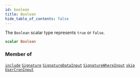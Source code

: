 ```yaml
---
id: boolean
title: Boolean
hide_table_of_contents: false
---
```








The `Boolean` scalar type represents `true` or `false`.

```graphql
scalar Boolean
```




### Member of

[`include`](/docs/api/directives/include)  <Badge class="secondary" text="directive"/><Bullet />[`Signature`](/docs/api/objects/signature)  <Badge class="secondary" text="object"/><Bullet />[`SignatureDataInput`](/docs/api/inputs/signature-data-input)  <Badge class="secondary" text="input"/><Bullet />[`SignatureWhereInput`](/docs/api/inputs/signature-where-input)  <Badge class="secondary" text="input"/><Bullet />[`skip`](/docs/api/directives/skip)  <Badge class="secondary" text="directive"/><Bullet />[`UserCronInput`](/docs/api/inputs/user-cron-input)  <Badge class="secondary" text="input"/>



